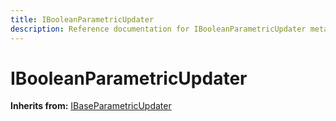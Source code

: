 ```yaml
---
title: IBooleanParametricUpdater
description: Reference documentation for IBooleanParametricUpdater meta class
---
```



# IBooleanParametricUpdater

**Inherits from:** [IBaseParametricUpdater](/classes/ibaseparametricupdater)

<ClassDetails file="/db/classes/IBooleanParametricUpdater.71acbadd9e4d.json" />

